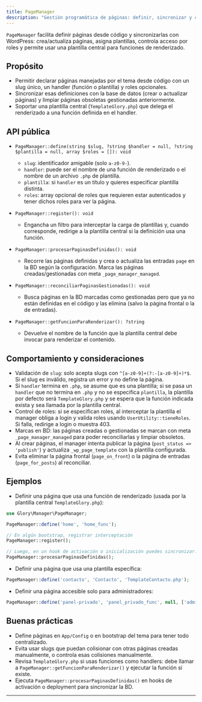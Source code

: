 ```yaml
---
title: PageManager
description: "Gestión programática de páginas: definir, sincronizar y controlar plantillas/roles"
---
```


`PageManager` facilita definir páginas desde código y sincronizarlas con WordPress: crea/actualiza páginas, asigna plantillas, controla acceso por roles y permite usar una plantilla central para funciones de renderizado.

## Propósito

- Permitir declarar páginas manejadas por el tema desde código con un slug único, un handler (función o plantilla) y roles opcionales.
- Sincronizar esas definiciones con la base de datos (crear o actualizar páginas) y limpiar páginas obsoletas gestionadas anteriormente.
- Soportar una plantilla central (`TemplateGlory.php`) que delega el renderizado a una función definida en el handler.

## API pública

- `PageManager::define(string $slug, ?string $handler = null, ?string $plantilla = null, array $roles = []): void`
  - `slug`: identificador amigable (solo `a-z0-9-`).
  - `handler`: puede ser el nombre de una función de renderizado o el nombre de un archivo `.php` de plantilla.
  - `plantilla`: si `handler` es un título y quieres especificar plantilla distinta.
  - `roles`: array opcional de roles que requieren estar autenticados y tener dichos roles para ver la página.

- `PageManager::register(): void`
  - Engancha un filtro para interceptar la carga de plantillas y, cuando corresponde, redirige a la plantilla central si la definición usa una función.

- `PageManager::procesarPaginasDefinidas(): void`
  - Recorre las páginas definidas y crea o actualiza las entradas `page` en la BD según la configuración. Marca las páginas creadas/gestionadas con meta `_page_manager_managed`.

- `PageManager::reconciliarPaginasGestionadas(): void`
  - Busca páginas en la BD marcadas como gestionadas pero que ya no están definidas en el código y las elimina (salvo la página frontal o la de entradas).

- `PageManager::getFuncionParaRenderizar(): ?string`
  - Devuelve el nombre de la función que la plantilla central debe invocar para renderizar el contenido.

## Comportamiento y consideraciones

- Validación de `slug`: solo acepta slugs con `^[a-z0-9]+(?:-[a-z0-9]+)*$`. Si el slug es inválido, registra un error y no define la página.
- Si `handler` termina en `.php`, se asume que es una plantilla; si se pasa un `handler` que no termina en `.php` y no se especifica `plantilla`, la plantilla por defecto será `TemplateGlory.php` y se espera que la función indicada exista y sea llamada por la plantilla central.
- Control de roles: si se especifican roles, al interceptar la plantilla el manager obliga a login y valida roles usando `UserUtility::tieneRoles`. Si falla, redirige a login o muestra 403.
- Marcas en BD: las páginas creadas o gestionadas se marcan con meta `_page_manager_managed` para poder reconciliarlas y limpiar obsoletos.
- Al crear páginas, el manager intenta publicar la página (`post_status => 'publish'`) y actualiza `_wp_page_template` con la plantilla configurada.
- Evita eliminar la página frontal (`page_on_front`) o la página de entradas (`page_for_posts`) al reconciliar.

## Ejemplos

- Definir una página que usa una función de renderizado (usada por la plantilla central `TemplateGlory.php`):

```php
use Glory\Manager\PageManager;

PageManager::define('home', 'home_func');

// En algún bootstrap, registrar interceptación
PageManager::register();

// Luego, en un hook de activación o inicialización puedes sincronizar:
PageManager::procesarPaginasDefinidas();
```

- Definir una página que usa una plantilla específica:

```php
PageManager::define('contacto', 'Contacto', 'TemplateContacto.php');
```

- Definir una página accesible solo para administradores:

```php
PageManager::define('panel-privado', 'panel_privado_func', null, ['administrator']);
```

## Buenas prácticas

- Define páginas en `App/Config` o en bootstrap del tema para tener todo centralizado.
- Evita usar slugs que puedan colisionar con otras páginas creadas manualmente, o controla esas colisiones manualmente.
- Revisa `TemplateGlory.php` si usas funciones como handlers: debe llamar a `PageManager::getFuncionParaRenderizar()` y ejecutar la función si existe.
- Ejecuta `PageManager::procesarPaginasDefinidas()` en hooks de activación o deployment para sincronizar la BD.

---
